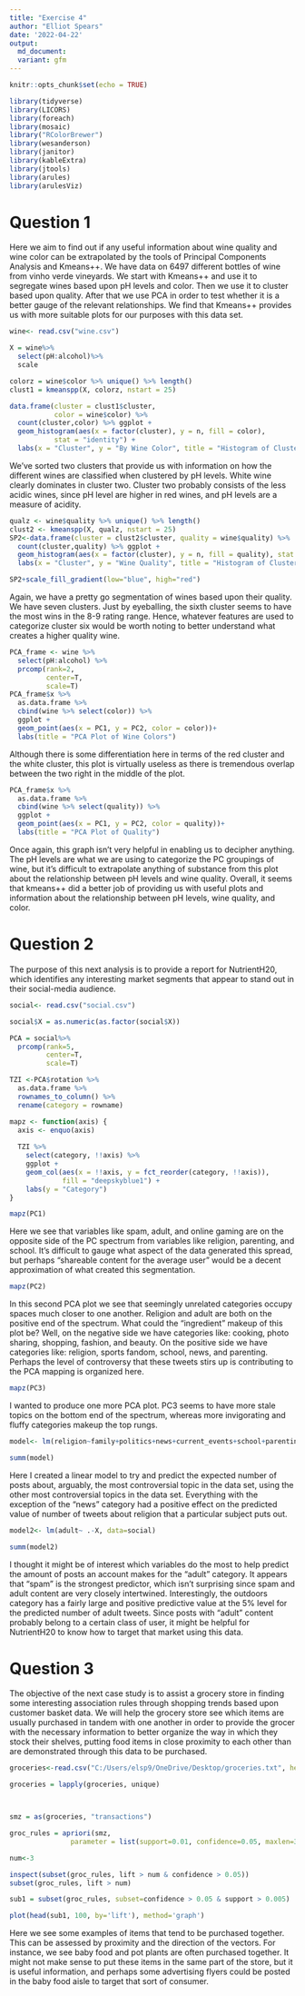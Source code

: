 ---
title: "Exercise 4"
author: "Elliot Spears"
date: '2022-04-22'
output: 
  md_document:
  variant: gfm
---

```{r setup, include=FALSE}
knitr::opts_chunk$set(echo = TRUE)
```

```{r, include = FALSE}
library(tidyverse)
library(LICORS)
library(foreach)
library(mosaic)
library("RColorBrewer")
library(wesanderson)
library(janitor)
library(kableExtra)
library(jtools)
library(arules)
library(arulesViz)
```

# Question 1

   Here we aim to find out if any useful information about wine quality and wine color can be extrapolated by the tools of Principal Components Analysis and Kmeans++. We have data on 6497 different bottles of wine from vinho verde vineyards. We start with Kmeans++ and use it to segregate wines based upon pH levels and color. Then we use it to cluster based upon quality. After that we use PCA in order to test whether it is a better gauge of the relevant relationships. We find that Kmeans++ provides us with more suitable plots for our purposes with this data set.

```{r, include = FALSE}
wine<- read.csv("wine.csv")

X = wine%>%
  select(pH:alcohol)%>%
  scale

colorz = wine$color %>% unique() %>% length()
clust1 = kmeanspp(X, colorz, nstart = 25)

```
```{r}

data.frame(cluster = clust1$cluster,
           color = wine$color) %>% 
  count(cluster,color) %>% ggplot +
  geom_histogram(aes(x = factor(cluster), y = n, fill = color),
           stat = "identity") +
  labs(x = "Cluster", y = "By Wine Color", title = "Histogram of Clusters Delineated by Color and pH Level")
```

   We've sorted two clusters that provide us with information on how the different wines are classified when clustered by pH levels. White wine clearly dominates in cluster two. Cluster two probably consists of the less acidic wines, since pH level are higher in red wines, and pH levels are a measure of acidity.

```{r}

qualz <- wine$quality %>% unique() %>% length()
clust2 <- kmeanspp(X, qualz, nstart = 25)
SP2<-data.frame(cluster = clust2$cluster, quality = wine$quality) %>% 
  count(cluster,quality) %>% ggplot +
  geom_histogram(aes(x = factor(cluster), y = n, fill = quality), stat = "identity") + 
  labs(x = "Cluster", y = "Wine Quality", title = "Histogram of Clusters Delineated by Quality")

SP2+scale_fill_gradient(low="blue", high="red")

```
   Again, we have a pretty go segmentation of wines based upon their quality. We have seven clusters. Just by eyeballing, the sixth cluster seems to have the most wins in the 8-9 rating range. Hence, whatever features are used to categorize cluster six would be worth noting to better understand what creates a higher quality wine.

```{r}
PCA_frame <- wine %>% 
  select(pH:alcohol) %>% 
  prcomp(rank=2,
         center=T,
         scale=T)
PCA_frame$x %>% 
  as.data.frame %>% 
  cbind(wine %>% select(color)) %>%
  ggplot +
  geom_point(aes(x = PC1, y = PC2, color = color))+
  labs(title = "PCA Plot of Wine Colors")

```
   Although there is some differentiation here in terms of the red cluster and the white cluster, this plot is virtually useless as there is tremendous overlap between the two right in the middle of the plot.


```{r}

PCA_frame$x %>% 
  as.data.frame %>% 
  cbind(wine %>% select(quality)) %>% 
  ggplot + 
  geom_point(aes(x = PC1, y = PC2, color = quality))+
  labs(title = "PCA Plot of Quality")


```

   Once again, this graph isn't very helpful in enabling us to decipher anything. The pH levels are what we are using to categorize the PC groupings of wine, but it's difficult to extrapolate anything of substance from this plot about the relationship between pH levels and wine quality. Overall, it seems that kmeans++ did a better job of providing us with useful plots and information about the relationship between pH levels, wine quality, and color.

# Question 2

   The purpose of this next analysis is to provide a report for NutrientH20, which identifies any interesting market segments that appear to stand out in their social-media audience.
   
```{r, include = FALSE}
social<- read.csv("social.csv")

social$X = as.numeric(as.factor(social$X))

PCA = social%>%
  prcomp(rank=5,
         center=T,
         scale=T)

TZI <-PCA$rotation %>% 
  as.data.frame %>% 
  rownames_to_column() %>% 
  rename(category = rowname)

mapz <- function(axis) {
  axis <- enquo(axis)
  
  TZI %>%
    select(category, !!axis) %>% 
    ggplot +
    geom_col(aes(x = !!axis, y = fct_reorder(category, !!axis)),
             fill = "deepskyblue1") +
    labs(y = "Category")
}

```

```{r}
mapz(PC1)
```
   Here we see that variables like spam, adult, and online gaming are on the opposite side of the PC spectrum from variables like religion, parenting, and school. It's difficult to gauge what aspect of the data generated this spread, but perhaps "shareable content for the average user" would be a decent approximation of what created this segmentation.

```{r}
mapz(PC2)

```
   In this second PCA plot we see that seemingly unrelated categories occupy spaces much closer to one another. Religion and adult are both on the positive end of the spectrum. What could the "ingredient" makeup of this plot be? Well, on the negative side we have categories like: cooking, photo sharing, shopping, fashion, and beauty. On the positive side we have categories like: religion, sports fandom, school, news, and parenting. Perhaps the level of controversy that these tweets stirs up is contributing to the PCA mapping is organized here.
```{r}
mapz(PC3)
```
   I wanted to produce one more PCA plot. PC3 seems to have more stale topics on the bottom end of the spectrum, whereas more invigorating and fluffy categories makeup the top rungs.

```{r}
model<- lm(religion~family+politics+news+current_events+school+parenting, data=social)

summ(model)
```

   Here I created a linear model to try and predict the expected number of posts about, arguably, the most controversial topic in the data set, using the other most controversial topics in the data set. Everything with the exception of the "news" category had a positive effect on the predicted value of number of tweets about religion that a particular subject puts out.

```{r}

model2<- lm(adult~ .-X, data=social)

summ(model2)

```
   I thought it might be of interest which variables do the most to help predict the amount of posts an account makes for the "adult" category. It appears that "spam" is the strongest predictor, which isn't surprising since spam and adult content are very closely intertwined. Interestingly, the outdoors category has a fairly large and positive predictive value at the 5% level for the predicted number of adult tweets. Since posts with "adult" content probably belong to a certain class of user, it might be helpful for NutrientH20 to know how to target that market using this data.
   
# Question 3

   The objective of the next case study is to assist a grocery store in finding some interesting association rules through shopping trends based upon customer basket data. We will help the grocery store see which items are usually purchased in tandem with one another in order to provide the grocer with the necessary information to better organize the way in which they stock their shelves, putting food items in close proximity to each other than are demonstrated through this data to be purchased.
```{r, include = FALSE}
groceries<-read.csv("C:/Users/elsp9/OneDrive/Desktop/groceries.txt", header=FALSE)

groceries = lapply(groceries, unique)



smz = as(groceries, "transactions")

groc_rules = apriori(smz,
               parameter = list(support=0.01, confidence=0.05, maxlen=3))

num<-3

inspect(subset(groc_rules, lift > num & confidence > 0.05))
subset(groc_rules, lift > num)

sub1 = subset(groc_rules, subset=confidence > 0.05 & support > 0.005)
```

```{r}
plot(head(sub1, 100, by='lift'), method='graph')

```
   Here we see some examples of items that tend to be purchased together. This can be assessed by proximity and the direction of the vectors. For instance, we see baby food and pot plants are often purchased together. It might not make sense to put these items in the same part of the store, but it is useful information, and perhaps some advertising flyers could be posted in the baby food aisle to target that sort of consumer.
